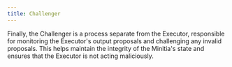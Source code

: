 ```yaml
---
title: Challenger
---
```


Finally, the Challenger is a process separate from the Executor, responsible for monitoring the Executor's output proposals and challenging any invalid proposals. This helps maintain the integrity of the Minitia's state and ensures that the Executor is not acting maliciously.